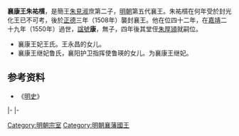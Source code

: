 '''襄康王朱祐櫍'''{{BD|1475年||1550年|catIdx=Z朱}}，是簡王[[朱見淑|朱見淑]]庶第二子，[[明朝|明朝]]第五代襄王。朱祐櫍在何年受於封光化王已不可考，後於[[正德_(明朝)|正德]]三年（1508年）襲封襄王。他在位四十二年，在[[嘉靖|嘉靖]]二十九年（1550年）過世，[[諡號|諡號]]'''康'''，無子，四年後其堂侄[[朱厚熲|朱厚熲]]就嗣位。


*襄康王妃王氏。王永昌的女儿。
*襄康王继妃鲁氏，襄阳护卫指挥使鲁瑛的女儿。为襄康王继妃。

==参考资料==
*《[[明史|明史]]》

{{s-start}}
{{s-none|無|[[明朝|明政府]]封之}}
{{s-title|[[明朝藩王列表_(襄王系)#清流國|明光化國國王]]|？—1508年}}
{{s-none|無|晉封襄王，封國廢除}}
|- 
{{s-before|rows=2|兄懷王[[朱祐材|朱祐材]]}}
{{s-title|rows=2|[[明朝藩王列表_(襄王系)|明襄國國王]]|1508年－1550年}}
{{s-after|堂侄康王[[朱厚熲|朱厚熲]]}}
|-
{{s-before|堂弟惠王[[朱祐楬|朱祐楬]]|襄府[[宗理|宗理]]}}
{{end}}

[[Category:明朝宗室|Category:明朝宗室]]
[[Category:明朝襄藩國王|Category:明朝襄藩國王]]